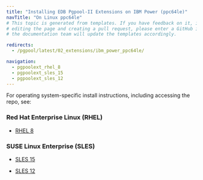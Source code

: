 ```yaml
---
title: "Installing EDB Pgpool-II Extensions on IBM Power (ppc64le)"
navTitle: "On Linux ppc64le"
# This topic is generated from templates. If you have feedback on it, instead of
# editing the page and creating a pull request, please enter a GitHub issue and
# the documentation team will update the templates accordingly.

redirects:
  - /pgpool/latest/02_extensions/ibm_power_ppc64le/

navigation:
  - pgpoolext_rhel_8
  - pgpoolext_sles_15
  - pgpoolext_sles_12
---
```


For operating system-specific install instructions, including accessing the repo, see:

### Red Hat Enterprise Linux (RHEL)

- [RHEL 8](pgpoolext_rhel_8)

### SUSE Linux Enterprise (SLES)

- [SLES 15](pgpoolext_sles_15)

- [SLES 12](pgpoolext_sles_12)
